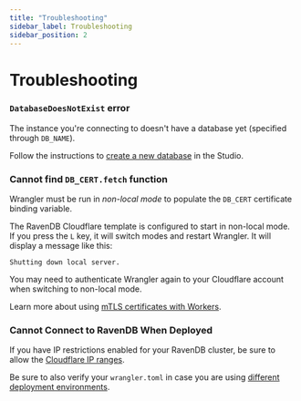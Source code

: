 ```yaml
---
title: "Troubleshooting"
sidebar_label: Troubleshooting
sidebar_position: 2
---
```



# Troubleshooting
### `DatabaseDoesNotExist` error

The instance you're connecting to doesn't have a database yet (specified through `DB_NAME`).

Follow the instructions to [create a new database][docs-create-db] in the Studio.
### Cannot find `DB_CERT.fetch` function

Wrangler must be run in _non-local mode_ to populate the `DB_CERT` certificate binding variable.

The RavenDB Cloudflare template is configured to start in non-local mode. If you press the `L` key, it will switch modes and restart Wrangler. It will display a message like this:

`Shutting down local server.`

You may need to authenticate Wrangler again to your Cloudflare account when switching to non-local mode.

Learn more about using [mTLS certificates with Workers][cf-mtls-worker].
### Cannot Connect to RavenDB When Deployed

If you have IP restrictions enabled for your RavenDB cluster, be sure to allow the [Cloudflare IP ranges][cf-ips].

Be sure to also verify your `wrangler.toml` in case you are using [different deployment environments][cf-worker-env].

[docs-create-db]: ../../../studio/database/create-new-database/general-flow
[cf-ips]: https://cloudflare.com/ips
[cf-worker-env]: https://developers.cloudflare.com/workers/platform/environments/ 
[cf-mtls-worker]: https://developers.cloudflare.com/workers/runtime-apis/mtls
